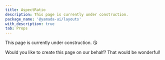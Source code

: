 ```yaml
---
title: AspectRatio
description: This page is currently under construction.
package_name: '@yamada-ui/layouts'
with_description: true
tab: Props
---
```


This page is currently under construction. 😘

Would you like to create this page on our behalf? That would be wonderful!

